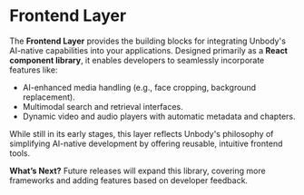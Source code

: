 # **Frontend Layer**

The **Frontend Layer** provides the building blocks for integrating Unbody's AI-native capabilities into your applications. Designed primarily as a **React component library**, it enables developers to seamlessly incorporate features like:

- AI-enhanced media handling (e.g., face cropping, background replacement).
- Multimodal search and retrieval interfaces.
- Dynamic video and audio players with automatic metadata and chapters.

While still in its early stages, this layer reflects Unbody's philosophy of simplifying AI-native development by offering reusable, intuitive frontend tools.

**What’s Next?** Future releases will expand this library, covering more frameworks and adding features based on developer feedback.